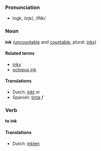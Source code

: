 ===Pronunciation===
*ĭngk, /ɪŋk/, /INk/

===Noun===
'''ink''' ([[uncountable]] and [[countable]], plural: [[inks]])

====Related terms====
*[[inky]]
*[[octopus ink]]

====Translations====
*Dutch: [[inkt]] ''m''
*Spanish: [[tinta]] ''f''

===Verb===
'''to ink'''

====Translations====
*Dutch: [[inkten]]